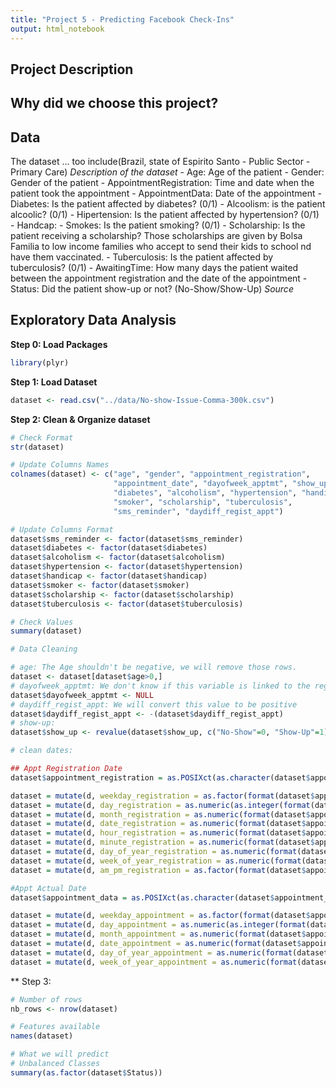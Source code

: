 ```yaml
---
title: "Project 5 - Predicting Facebook Check-Ins"
output: html_notebook
---
```


## Project Description

## Why did we choose this project?


## Data
The dataset ... too include(Brazil, state of Espirito Santo - Public Sector - Primary Care)
*Description of the dataset*
- Age: Age of the patient
- Gender: Gender of the patient
- AppointmentRegistration: Time and date when the patient took the appointment
- AppointmentData: Date of the appointment
- Diabetes: Is the patient affected by diabetes? (0/1)
- Alcoolism: is the patient alcoolic? (0/1)
- Hipertension: Is the patient affected by hypertension? (0/1)
- Handcap: 
- Smokes: Is the patient smoking? (0/1)
- Scholarship: Is the patient receiving a scholarship? Those scholarships are given by Bolsa Familia to low income families who accept to send their kids to school nd have them vaccinated. 
- Tuberculosis: Is the patient affected by tuberculosis? (0/1)
- AwaitingTime: How many days the patient waited between the appointment registration and the date of the appointment
- Status: Did the patient show-up or not? (No-Show/Show-Up)
*Source*

## Exploratory Data Analysis

**Step 0: Load Packages**

```r
library(plyr)
```

**Step 1: Load Dataset**
```r
dataset <- read.csv("../data/No-show-Issue-Comma-300k.csv")
```

**Step 2: Clean & Organize dataset**
```r
# Check Format
str(dataset)
```

```r
# Update Columns Names
colnames(dataset) <- c("age", "gender", "appointment_registration", 
                       "appointment_date", "dayofweek_apptmt", "show_up",
                       "diabetes", "alcoholism", "hypertension", "handicap", 
                       "smoker", "scholarship", "tuberculosis",
                       "sms_reminder", "daydiff_regist_appt")

# Update Columns Format
dataset$sms_reminder <- factor(dataset$sms_reminder)
dataset$diabetes <- factor(dataset$diabetes)
dataset$alcoholism <- factor(dataset$alcoholism)
dataset$hypertension <- factor(dataset$hypertension)
dataset$handicap <- factor(dataset$handicap)
dataset$smoker <- factor(dataset$smoker)
dataset$scholarship <- factor(dataset$scholarship)
dataset$tuberculosis <- factor(dataset$tuberculosis)
```

```r
# Check Values
summary(dataset)
```


```r
# Data Cleaning

# age: The Age shouldn't be negative, we will remove those rows. 
dataset <- dataset[dataset$age>0,]
# dayofweek_apptmt: We don't know if this variable is linked to the registration date or the apointment date - we will delete it and use the raw columns only
dataset$dayofweek_apptmt <- NULL
# daydiff_regist_appt: We will convert this value to be positive
dataset$daydiff_regist_appt <- -(dataset$daydiff_regist_appt)
# show-up: 
dataset$show_up <- revalue(dataset$show_up, c("No-Show"=0, "Show-Up"=1))

# clean dates:

## Appt Registration Date
dataset$appointment_registration = as.POSIXct(as.character(dataset$appointment_registration),"%Y-%m-%d T%H:%M:%SZ",tz = "Brazil/East")

dataset = mutate(d, weekday_registration = as.factor(format(dataset$appointment_registration,"%a")))
dataset = mutate(d, day_registration = as.numeric(as.integer(format(dataset$appointment_registration,"%d"))))
dataset = mutate(d, month_registration = as.numeric(format(dataset$appointment_registration,"%m")))
dataset = mutate(d, date_registration = as.numeric(format(dataset$appointment_registration,"%D")))
dataset = mutate(d, hour_registration = as.numeric(format(dataset$appointment_registration,"%H")))
dataset = mutate(d, minute_registration = as.numeric(format(dataset$appointment_registration,"%M")))
dataset = mutate(d, day_of_year_registration = as.numeric(format(dataset$appointment_registration,"%j")))
dataset = mutate(d, week_of_year_registration = as.numeric(format(dataset$appointment_registration,"%U")))
dataset = mutate(d, am_pm_registration = as.factor(format(dataset$appointment_registration,"%p")))

#Appt Actual Date
dataset$appointment_data = as.POSIXct(as.character(dataset$appointment_data),"%Y-%m-%d T%H:%M:%SZ",tz = "Brazil/East")

dataset = mutate(d, weekday_appointment = as.factor(format(dataset$appointment_data,"%a")))
dataset = mutate(d, day_appointment = as.numeric(as.integer(format(dataset$appointment_data,"%d"))))
dataset = mutate(d, month_appointment = as.numeric(format(dataset$appointment_data,"%m")))
dataset = mutate(d, date_appointment = as.numeric(format(dataset$appointment_data,"%D")))
dataset = mutate(d, day_of_year_appointment = as.numeric(format(dataset$appointment_data,"%j")))
dataset = mutate(d, week_of_year_appointment = as.numeric(format(dataset$appointment_data,"%U")))


```


** Step 3:
```r
# Number of rows
nb_rows <- nrow(dataset)

# Features available
names(dataset)

# What we will predict
# Unbalanced Classes
summary(as.factor(dataset$Status))

```

